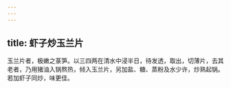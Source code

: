 ```yaml
---
---
---
```

title: 虾子炒玉兰片
---



玉兰片者，极嫩之菉笋。以三四两在清水中浸半日，待发透，取出，切薄片，去其老者，乃用猪油入锅熬热，倾入玉兰片，另加盐、糖、蒸粉及水少许，炒熟起锅。若加虾子同炒，味更佳。